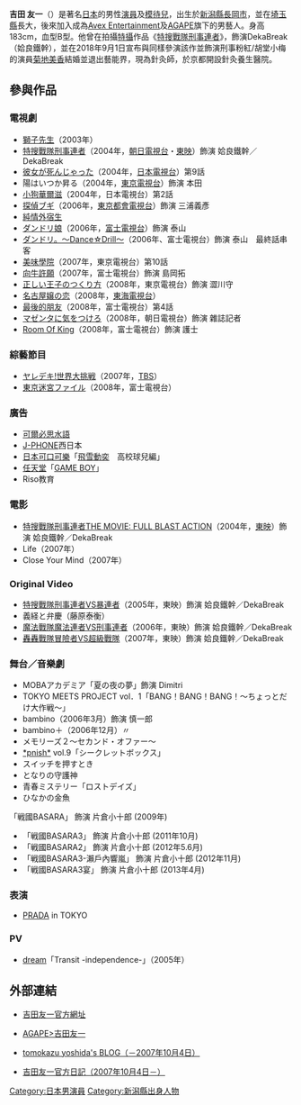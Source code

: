 {{Japanese|japanese=吉田 友一|kana=よしだ ともかず|romaji=Yoshida Tomokazu}}
'''吉田 友一'''（{{bd|1982年|7月9日|}}）是著名[[日本|日本]]的男性[[演員|演員]]及[[模待兒|模待兒]]，出生於[[新潟縣|新潟縣]][[長岡市|長岡市]]，並在[[埼玉縣|埼玉縣]]長大，後來加入成為[[Avex_Entertainment|Avex Entertainment]]及[[AGAPE|AGAPE]]旗下的男藝人。身高183cm，血型B型。他曾在拍攝[[特攝|特攝]]作品《[[特搜戰隊刑事連者|特搜戰隊刑事連者]]》，飾演DekaBreak（姶良鐵幹），並在2018年9月1日宣布與同樣參演該作並飾演刑事粉紅/胡堂小梅的演員[[菊地美香|菊地美香]]結婚並退出藝能界，現為針灸師，於京都開設針灸養生醫院。

==參與作品==
===電視劇===
*[[獅子先生|獅子先生]]（2003年）
*[[特搜戰隊刑事連者|特搜戰隊刑事連者]]（2004年，[[朝日電視台|朝日電視台]]・[[東映|東映]]）飾演 姶良鐵幹／DekaBreak
*[[彼女が死んじゃった|彼女が死んじゃった]]（2004年，[[日本電視台|日本電視台]]）第9話
*陽はいつか昇る（2004年，[[東京電視台|東京電視台]]）飾演 本田
*[[小狗華爾滋_(電視劇集)|小狗華爾滋]]（2004年，日本電視台）第2話
*[[探偵ブギ|探偵ブギ]]（2006年，[[東京都會電視台|東京都會電視台]]）飾演 三浦義彥
*[[純情外宿生|純情外宿生]]
*[[ダンドリ娘|ダンドリ娘]]（2006年，[[富士電視台|富士電視台]]）飾演 泰山
*[[ダンドリ。～Dance☆Drill～|ダンドリ。～Dance☆Drill～]]（2006年、富士電視台）飾演 泰山　最終話串客
*[[美味學院|美味學院]]（2007年，東京電視台）第10話
*[[向牛許願|向牛許願]]（2007年，富士電視台）飾演 島岡拓
*[[正しい王子のつくり方|正しい王子のつくり方]]（2008年，東京電視台）飾演 澀川守
*[[名古屋嬢の恋|名古屋嬢の恋]]（2008年，[[東海電視台|東海電視台]]）
*[[最後的朋友|最後的朋友]]（2008年，富士電視台）第4話
*[[マゼンタに気をつけろ|マゼンタに気をつけろ]]（2008年，朝日電視台）飾演 雜誌記者
*[[Room_Of_King|Room Of King]]（2008年，富士電視台）飾演 護士

===綜藝節目===
*[[ヤレデキ!世界大挑戦|ヤレデキ!世界大挑戦]]（2007年，[[東京廣播公司|TBS]]）
*[[東京迷宮ファイル|東京迷宮ファイル]]（2008年，富士電視台）

===廣告===
*[[可爾必思|可爾必思水語]]
*[[J-PHONE|J-PHONE]]西日本
*[[可口可樂公司|日本可口可樂]]「[[飛雪動奕|飛雪動奕]]　高校球兒編」
*[[任天堂|任天堂]]「[[Game_Boy|GAME BOY]]」
*Riso教育

===電影===
*[[特搜戰隊刑事連者THE_MOVIE:_FULL_BLAST_ACTION|特搜戰隊刑事連者THE MOVIE: FULL BLAST ACTION]]（2004年，[[東映|東映]]）飾演 姶良鐵幹／DekaBreak
*Life（2007年）
*Close Your Mind（2007年）

===Original Video===
*[[特搜戰隊刑事連者VS暴連者|特搜戰隊刑事連者VS暴連者]]（2005年，東映）飾演 姶良鐵幹／DekaBreak
*義経と弁慶（藤原泰衡）
*[[魔法戰隊魔法連者VS刑事連者|魔法戰隊魔法連者VS刑事連者]]（2006年，東映）飾演 姶良鐵幹／DekaBreak
*[[轟轟戰隊冒險者VS超級戰隊|轟轟戰隊冒險者VS超級戰隊]]（2007年，東映）飾演 姶良鐵幹／DekaBreak

===舞台／音樂劇===
*MOBAアカデミア「夏の夜の夢」飾演 Dimitri
*TOKYO MEETS PROJECT vol．1「BANG！BANG！BANG！～ちょっとだけ大作戦～」
*bambino（2006年3月）飾演 慎一郎
*bambino＋（2006年12月）〃
*メモリーズ２～セカンド・オファー～
*[[*pnish*|*pnish*]] vol.9「シークレットボックス」
*スイッチを押すとき
*となりの守護神
*青春ミステリー「ロストデイズ」
*ひなかの金魚
「戦國BASARA」 飾演 片倉小十郎 (2009年)
*「戦國BASARA3」 飾演 片倉小十郎 (2011年10月)
*「戦國BASARA2」 飾演 片倉小十郎 (2012年5.6月)
*「戦國BASARA3-瀨戶內響嵐」 飾演 片倉小十郎 (2012年11月)
*「戦國BASARA3宴」 飾演 片倉小十郎 (2013年4月)

===表演===
*[[PRADA|PRADA]] in TOKYO

===PV===
*[[Dream_(日本音樂團體)|dream]]「Transit -independence-」（2005年）

==外部連結==
*{{ja}} [http://www.agape-ag.co.jp/tomokazu/ 吉田友一官方網址] {{Wayback|url=http://www.agape-ag.co.jp/tomokazu/ |date=20200225204639 }}
*{{ja}} [http://www.agape-ag.co.jp/models/parsonal/tomokazu_yoshida.html AGAPE>吉田友一] {{Wayback|url=http://www.agape-ag.co.jp/models/parsonal/tomokazu_yoshida.html |date=20200223214859 }}
*{{ja}} [http://tomokazu.jugem.jp/ tomokazu yoshida's BLOG（－2007年10月4日）] {{Wayback|url=http://tomokazu.jugem.jp/ |date=20200215161406 }}
*{{ja}} [http://ameblo.jp/tomokazu-yoshida/ 吉田友一官方日記（2007年10月4日－）]{{Wayback|url=http://ameblo.jp/tomokazu-yoshida/ |date=20071211060755 }}

{{start box}}
{{succession box|[[田中幸太朗|田中幸太朗]]<br />（[[爆龍戰隊暴連者|爆龍戰隊暴連者]]）|[[渡邊梓|渡邊梓]]<br />（[[魔法戰隊魔法連者|魔法戰隊魔法連者]]）|日本[[超級戰隊系列|超級戰隊系列]]白色戰士演員<br />[[特搜戰隊刑事連者|特搜戰隊刑事連者]]|同期：[[石野真子|石野真子]]<br />2004年2月15日-2005年2月6日}}
{{end box}}
{{超級戰隊系列歷代白衣戰士主演演員}}
{{DEFAULTSORT:Yoshida Tomokazu}}
[[Category:日本男演員|Category:日本男演員]]
[[Category:新潟縣出身人物|Category:新潟縣出身人物]]